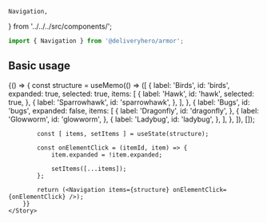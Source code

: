     Navigation,
} from '../../../src/components/';

<Meta title="Components/Navigation" component={Navigation} />

~~~js
import { Navigation } from '@deliveryhero/armor';
~~~

## Basic usage

<Preview>
    <Story name="Basic usage" height="450px">
        {() => {
            const structure = useMemo(() => ([
                {
                    label: 'Birds',
                    id: 'birds',
                    expanded: true,
                    selected: true,
                    items: [
                        {
                            label: 'Hawk',
                            id: 'hawk',
                            selected: true,
                        },
                        {
                            label: 'Sparrowhawk',
                            id: 'sparrowhawk',
                        },
                    ],
                },
                {
                    label: 'Bugs',
                    id: 'bugs',
                    expanded: false,
                    items: [
                        {
                            label: 'Dragonfly',
                            id: 'dragonfly',
                        },
                        {
                            label: 'Glowworm',
                            id: 'glowworm',
                        },
                        {
                            label: 'Ladybug',
                            id: 'ladybug',
                        },
                    ],
                },
            ]), []);
            
            const [ items, setItems ] = useState(structure);
            
            const onElementClick = (itemId, item) => {
                item.expanded = !item.expanded;
                
                setItems([...items]);
            };
            
            return (<Navigation items={structure} onElementClick={onElementClick} />);
        }}
    </Story>
</Preview>
